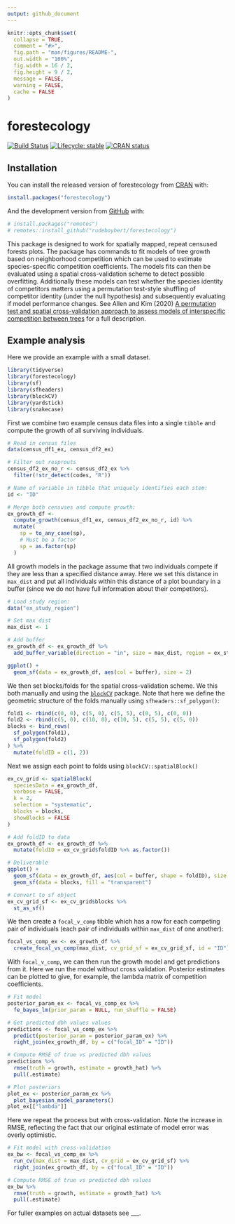 ```yaml
---
output: github_document
---
```


<!-- README.md is generated from README.Rmd. Please edit that file -->

```r
knitr::opts_chunk$set(
  collapse = TRUE,
  comment = "#>",
  fig.path = "man/figures/README-",
  out.width = "100%",
  fig.width = 16 / 2,
  fig.height = 9 / 2,
  message = FALSE,
  warning = FALSE,
  cache = FALSE
)
```

# forestecology 

[![Build Status](https://github.com/rudeboybert/forestecology/workflows/R-CMD-check/badge.svg)](https://github.com/rudeboybert/forestecology/actions)
[![Lifecycle: stable](https://img.shields.io/badge/lifecycle-experimental-orange.svg)](https://www.tidyverse.org/lifecycle/#experimental)
[![CRAN status](https://www.r-pkg.org/badges/version/forestecology)](https://cran.r-project.org/package=forestecology)



## Installation

You can install the released version of forestecology from [CRAN](https://CRAN.R-project.org) with:

```r
install.packages("forestecology")
```

And the development version from [GitHub](https://github.com/) with:


```r
# install.packages("remotes")
# remotes::install_github("rudeboybert/forestecology")
```

This package is designed to work for spatially mapped, repeat censused forests plots. The package has commands to fit models of tree growth based on neighborhood competition which can be used to estimate species-specific competition coefficients. The models fits can then be evaluated using a spatial cross-validation scheme to detect possible overfitting. Additionally these models can test whether the species identity of competitors matters using a permutation test-style shuffling of competitor identity (under the null hypothesis) and subsequently evaluating if model performance changes. See Allen and Kim (2020) [A permutation test and spatial cross-validation approach to assess models of interspecific competition between trees](https://doi.org/10.1371/journal.pone.0229930) for a full description.  


## Example analysis

Here we provide an example with a small dataset. 

```r
library(tidyverse)
library(forestecology)
library(sf)
library(sfheaders)
library(blockCV)
library(yardstick)
library(snakecase)
```

First we combine two example census data files into a single `tibble` and compute the growth of all surviving individuals.

```r
# Read in census files
data(census_df1_ex, census_df2_ex)

# Filter out resprouts
census_df2_ex_no_r <- census_df2_ex %>%
  filter(!str_detect(codes, "R"))

# Name of variable in tibble that uniquely identifies each stem:
id <- "ID"

# Merge both censuses and compute growth:
ex_growth_df <-
  compute_growth(census_df1_ex, census_df2_ex_no_r, id) %>%
  mutate(
    sp = to_any_case(sp),
    # Must be a factor
    sp = as.factor(sp)
  )
```

All growth models in the package assume that two individuals compete if they are less than a specified distance away. Here we set this distance in `max_dist` and put all individuals within this distance of a plot boundary in a buffer (since we do not have full information about their competitors).

```r
# Load study region:
data("ex_study_region")

# Set max dist
max_dist <- 1

# Add buffer
ex_growth_df <- ex_growth_df %>%
  add_buffer_variable(direction = "in", size = max_dist, region = ex_study_region)

ggplot() +
  geom_sf(data = ex_growth_df, aes(col = buffer), size = 2)
```

We then set blocks/folds for the spatial cross-validation scheme. We this both manually and using the [`blockCV`](https://github.com/rvalavi/blockCV) package. Note that here we define the geometric structure of the folds manually using `sfheaders::sf_polygon()`:

```r
fold1 <- rbind(c(0, 0), c(5, 0), c(5, 5), c(0, 5), c(0, 0))
fold2 <- rbind(c(5, 0), c(10, 0), c(10, 5), c(5, 5), c(5, 0))
blocks <- bind_rows(
  sf_polygon(fold1),
  sf_polygon(fold2)
) %>%
  mutate(foldID = c(1, 2))
```

Next we assign each point to folds using `blockCV::spatialBlock()`

```r
ex_cv_grid <- spatialBlock(
  speciesData = ex_growth_df,
  verbose = FALSE,
  k = 2,
  selection = "systematic",
  blocks = blocks,
  showBlocks = FALSE
)

# Add foldID to data
ex_growth_df <- ex_growth_df %>%
  mutate(foldID = ex_cv_grid$foldID %>% as.factor())

# Deliverable
ggplot() +
  geom_sf(data = ex_growth_df, aes(col = buffer, shape = foldID), size = 2) +
  geom_sf(data = blocks, fill = "transparent")

# Convert to sf object
ex_cv_grid_sf <- ex_cv_grid$blocks %>%
  st_as_sf()
```

We then create a `focal_v_comp` tibble which has a row for each competing pair of individuals (each pair of individuals within `max_dist` of one another):

```r
focal_vs_comp_ex <- ex_growth_df %>%
  create_focal_vs_comp(max_dist, cv_grid_sf = ex_cv_grid_sf, id = "ID")
```

With `focal_v_comp`, we can then run the growth model and get predictions from it. Here we run the model without cross validation. Posterior estimates can be plotted to give, for example, the lambda matrix of competition coefficients.

```r
# Fit model
posterior_param_ex <- focal_vs_comp_ex %>%
  fe_bayes_lm(prior_param = NULL, run_shuffle = FALSE)

# Get predicted dbh values values
predictions <- focal_vs_comp_ex %>%
  predict(posterior_param = posterior_param_ex) %>%
  right_join(ex_growth_df, by = c("focal_ID" = "ID"))

# Compute RMSE of true vs predicted dbh values
predictions %>%
  rmse(truth = growth, estimate = growth_hat) %>%
  pull(.estimate)

# Plot posteriors
plot_ex <- posterior_param_ex %>%
  plot_bayesian_model_parameters()
plot_ex[["lambda"]]
```

Here we repeat the process but with cross-validation. Note the increase in RMSE, reflecting the fact that our original estimate of model error was overly optimistic.

```r
# Fit model with cross-validation
ex_bw <- focal_vs_comp_ex %>%
  run_cv(max_dist = max_dist, cv_grid = ex_cv_grid_sf) %>%
  right_join(ex_growth_df, by = c("focal_ID" = "ID"))

# Compute RMSE of true vs predicted dbh values
ex_bw %>%
  rmse(truth = growth, estimate = growth_hat) %>%
  pull(.estimate)
```

For fuller examples on actual datasets see ___.
